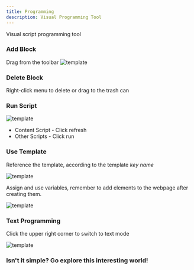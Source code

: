 ```yaml
---
title: Programming
description: Visual Programming Tool
---
```


Visual script programming tool

### Add Block
Drag from the toolbar
![template](/imgs/code-tools.jpg)

### Delete Block
Right-click menu to delete or drag to the trash can

### Run Script

![template](/imgs/code-run.jpg)

 - Content Script - Click refresh
 - Other Scripts - Click run

### Use Template

Reference the template, according to the template *key name*

![template](/imgs/use-tpl.jpg)

Assign and use variables, remember to add elements to the webpage after creating them.

![template](/imgs/code-tpl.jpg)

### Text Programming

Click the upper right corner to switch to text mode

![template](/imgs/code-text.jpg)

### Isn't it simple? Go explore this interesting world!

